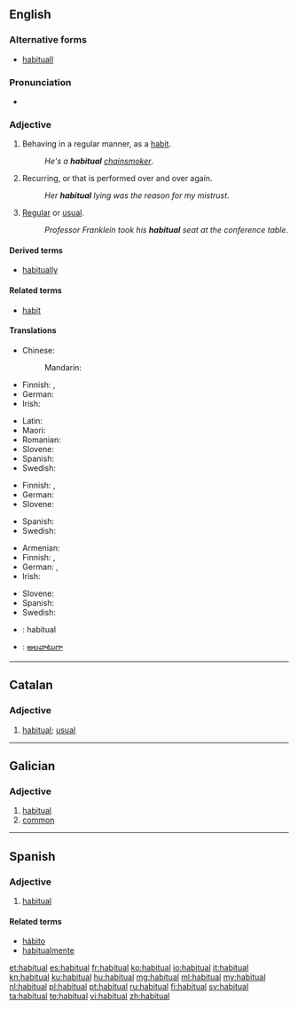==English==

===Alternative forms===
* [[habituall]] {{qualifier|obsolete}}

===Pronunciation===
* {{audio|en-us-habitual.ogg|Audio (US)}}

===Adjective===
{{en-adj}}

# Behaving in a regular manner, as a [[habit]].
#: ''He's a '''habitual''' [[chain-smoke|chainsmoker]]''.
# Recurring, or that is performed over and over again.
#: ''Her '''habitual''' lying was the reason for my mistrust''.
# [[regular|Regular]] or [[usual]].
#: ''Professor Franklein took his '''habitual''' seat at the conference table''.

====Derived terms====
* [[habitually]]

====Related terms====
* [[habit]]

====Translations====
{{trans-top|behaving in a regular manner, as a habit}}
* Chinese:
*: Mandarin: {{t|cmn|习惯的|tr=xíguàn de|sc=Hani}}
* Finnish: {{t+|fi|tapa|alt=tapa-}}, {{t|fi|tavanomainen}}
* German: {{t+|de|gewohnt}}
* Irish: {{t|ga|rialta}}
{{trans-mid}}
* Latin: {{t|la|habitualis}}
* Maori: {{t|mi|matatau}}
* Romanian: {{t|ro|de obicei}}
* Slovene: {{t|sl|običájen}}
* Spanish: {{t+|es|habitual}}
* Swedish: {{t|sv|vanemässig}}
{{trans-bottom}}

{{trans-top|recurring, or that is performed over and over again}}
* Finnish: {{t|fi|tavanomainen}}, {{t+|fi|jatkuva}}
* German: {{t+|de|gewohnt}}
* Slovene: {{t|sl|običájen}}
{{trans-mid}}
* Spanish: {{t+|es|habitual}}
* Swedish: {{t|sv|vanemässig}}
{{trans-bottom}}

{{trans-top|being regular or usual}}
* Armenian: {{t|hy|սովորական|tr=sovorakan}}
* Finnish: {{t|fi|tavanomainen}}, {{t+|fi|tavallinen}}
* German: {{t+|de|gewohnt}}, {{t+|de|gewöhnlich}}
* Irish: {{t|ga|rialta}}
{{trans-mid}}
* Slovene: {{t|sl|običájen}}
* Spanish: {{t+|es|habitual}}
* Swedish: {{t+|sv|vanlig}}
{{trans-bottom}}

{{checktrans-top}}
* {{ttbc|ia}}: habitual
{{trans-mid}}
* {{ttbc|te}}: [[అలవాటుగా]]
{{trans-bottom}}

----

==Catalan==

===Adjective===
{{ca-adj|mf}}

# [[#English|habitual]]; [[usual]]

----

==Galician==

===Adjective===
{{gl-adj|f=habitual|pl=habituais}}

# [[#English|habitual]]
# [[common]]

----

==Spanish==

===Adjective===
{{es-adj|pl=habituales}}

# [[#English|habitual]]

====Related terms====
* [[hábito]]
* [[habitualmente]]

[[et:habitual]]
[[es:habitual]]
[[fr:habitual]]
[[ko:habitual]]
[[io:habitual]]
[[it:habitual]]
[[kn:habitual]]
[[ku:habitual]]
[[hu:habitual]]
[[mg:habitual]]
[[ml:habitual]]
[[my:habitual]]
[[nl:habitual]]
[[pl:habitual]]
[[pt:habitual]]
[[ru:habitual]]
[[fi:habitual]]
[[sv:habitual]]
[[ta:habitual]]
[[te:habitual]]
[[vi:habitual]]
[[zh:habitual]]